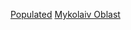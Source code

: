 {{Commons category|Populated places in Mykolaiv Oblast}}
{{Container category}}

[[Category:尼古拉耶夫州地理|Populated]]
[[Category:烏克蘭各州聚居地|Mykolaiv Oblast]]